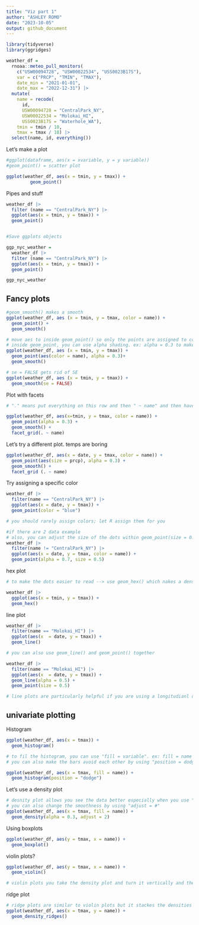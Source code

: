 ```yaml
---
title: "Viz part 1"
author: "ASHLEY ROMO"
date: "2023-10-05"
output: github_document
---
```


```r
library(tidyverse)
library(ggridges)
```


```r
weather_df = 
  rnoaa::meteo_pull_monitors(
    c("USW00094728", "USW00022534", "USS0023B17S"),
    var = c("PRCP", "TMIN", "TMAX"), 
    date_min = "2021-01-01",
    date_max = "2022-12-31") |>
  mutate(
    name = recode(
      id, 
      USW00094728 = "CentralPark_NY", 
      USW00022534 = "Molokai_HI",
      USS0023B17S = "Waterhole_WA"),
    tmin = tmin / 10,
    tmax = tmax / 10) |>
  select(name, id, everything())
```


Let's make a plot

```r
#ggplot(dataframe, aes(x = xvariable, y = y variable)) 
#geom_point() = scatter plot 

ggplot(weather_df, aes(x = tmin, y = tmax)) +
         geom_point()
```

Pipes and stuff
```r
weather_df |> 
  filter (name == "CentralPark_NY") |> 
  ggplot(aes(x = tmin, y = tmax)) +
  geom_point()


#Save ggplots objects

ggp_nyc_weather = 
  weather_df |> 
  filter (name == "CentralPark_NY") |> 
  ggplot(aes(x = tmin, y = tmax)) +
  geom_point()

ggp_nyc_weather

```

## Fancy plots

```r
#geom_smooth() makes a smooth 
ggplot(weather_df, aes (x = tmin, y = tmax, color = name)) +
  geom_point() +
  geom_smooth()

# move aes to inside geom_point() so only the points are assigned to color
# inside geom_point, you can use alpha shading. ex: alpha = 0.3 to make the points 70% opaque or 30% solid 
ggplot(weather_df, aes (x = tmin, y = tmax)) +
  geom_point(aes(color = name), alpha = 0.3)+
  geom_smooth()

# se = FALSE gets rid of SE 
ggplot(weather_df, aes (x = tmin, y = tmax)) +
  geom_smooth(se = FALSE)

```

Plot with facets

```r
# "." means put everything on this row and then " ~ name" and then have separate columns according to the name variable or whichever variable you chose

ggplot(weather_df, aes(x=tmin, y = tmax, color = name)) +
  geom_point(alpha = 0.3) +
  geom_smooth() +
  facet_grid(. ~ name)
```


Let's try a different plot. temps are boring

```r
ggplot(weather_df, aes(x = date, y = tmax, color = name)) +
  geom_point(aes(size = prcp), alpha = 0.3) +
  geom_smooth() +
  facet_grid (. ~ name)
```

Try assigning a specific color

```r
weather_df |> 
  filter(name == "CentralPark_NY") |> 
  ggplot(aes(x = date, y = tmax)) +
  geom_point(color = "blue")

# you should rarely assign colors; let R assign them for you

#if there are 2 data example
# also, you can adjust the size of the dots within geom_point(size = 0.5)
weather_df |> 
  filter(name != "CentralPark_NY") |> 
  ggplot(aes(x = date, y = tmax, color = name)) +
  geom_point(alpha = 0.7, size = 0.5)

```


hex plot 

```r
# to make the dots easier to read --> use geom_hex() which nakes a density plot (kind of like a heat map)

weather_df |> 
  ggplot(aes(x = tmin, y = tmax)) +
  geom_hex()

```

line plot

```r
weather_df |> 
  filter(name == "Molokai_HI") |> 
  ggplot(aes(x  = date, y = tmax)) +
  geom_line()

# you can also use geom_line() and geom_point() together

weather_df |> 
  filter(name == "Molokai_HI") |> 
  ggplot(aes(x  = date, y = tmax)) +
  geom_line(alpha = 0.5) + 
  geom_point(size = 0.5)

# line plots are particularly helpful if you are using a longitudianl dataset (ex: if you observations on the same people across different visits)
```


## univariate plotting

Histogram

```r
ggplot(weather_df, aes(x = tmax)) +
  geom_histogram()

# to fil the histogram, you can use "fill = variable". ex: fill = name
# you can also make the bars avoid each other by using "position = dodge" within geom_histogram

ggplot(weather_df, aes(x = tmax, fill = name)) +
  geom_histogram(position = "dodge")
```

Let's use a density plot

```r
# desnity plot allows you see the data better especially when you use "alpha = #.#" within geom_density()
# you can also change the smoothness by using "adjust = #"
ggplot(weather_df, aes(x = tmax, fill = name)) +
  geom_density(alpha = 0.3, adjust = 2)
```


Using boxplots

```r

ggplot(weather_df, aes(y = tmax, x = name)) +
  geom_boxplot()

```

violin plots?
```r
ggplot(weather_df, aes(y = tmax, x = name)) +
  geom_violin()

# violin plots you take the density plot and turn it vertically and then mirror it
```

ridge plot

```r
# ridge plots are similar to violin plots but it stackes the densities vertically
ggplot(weather_df, aes(x = tmax, y = name)) +
  geom_density_ridges()
```





